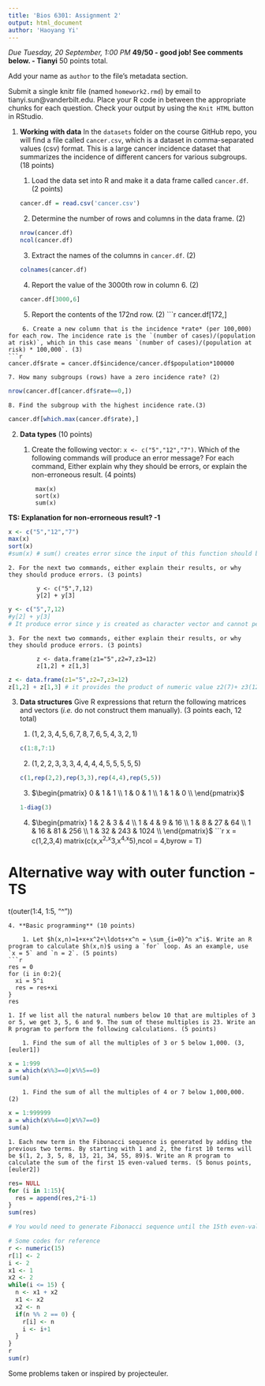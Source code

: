 ```yaml
---
title: 'Bios 6301: Assignment 2'
output: html_document
author: 'Haoyang Yi'
---
```


*Due Tuesday, 20 September, 1:00 PM*
**49/50 - good job! See comments below. - Tianyi**
50 points total.

Add your name as `author` to the file's metadata section.

Submit a single knitr file (named `homework2.rmd`) by email to tianyi.sun@vanderbilt.edu.
Place your R code in between the appropriate chunks for each question.
Check your output by using the `Knit HTML` button in RStudio.

1. **Working with data** In the `datasets` folder on the course GitHub repo, you will find a file called `cancer.csv`, which is a dataset in comma-separated values (csv) format. This is a large cancer incidence dataset that summarizes the incidence of different cancers for various subgroups. (18 points)

    1. Load the data set into R and make it a data frame called `cancer.df`. (2 points)
```r
cancer.df = read.csv('cancer.csv')
```
    2. Determine the number of rows and columns in the data frame. (2)
```r
nrow(cancer.df)
ncol(cancer.df)
```
    3. Extract the names of the columns in `cancer.df`. (2)
```r
colnames(cancer.df)
```
    4. Report the value of the 3000th row in column 6. (2)
```r
cancer.df[3000,6]
```
    5. Report the contents of the 172nd row. (2)
```r
cancer.df[172,]

```
    6. Create a new column that is the incidence *rate* (per 100,000) for each row. The incidence rate is the `(number of cases)/(population at risk)`, which in this case means `(number of cases)/(population at risk) * 100,000`. (3)
```r
cancer.df$rate = cancer.df$incidence/cancer.df$population*100000

```
    7. How many subgroups (rows) have a zero incidence rate? (2)
```r
nrow(cancer.df[cancer.df$rate==0,])
```
    8. Find the subgroup with the highest incidence rate.(3)
```r
cancer.df[which.max(cancer.df$rate),]

```
2. **Data types** (10 points)

    1. Create the following vector: `x <- c("5","12","7")`. Which of the following commands will produce an error message? For each command, Either explain why they should be errors, or explain the non-erroneous result. (4 points)

            max(x)
            sort(x)
            sum(x)
            
**TS: Explanation for non-errorneous result? -1 **
```r
x <- c("5","12","7")
max(x)
sort(x)
#sum(x) # sum() creates error since the input of this function should be numeric for calculation.
```
    2. For the next two commands, either explain their results, or why they should produce errors. (3 points)

            y <- c("5",7,12)
            y[2] + y[3]
```r
y <- c("5",7,12)
#y[2] + y[3]
# It produce error since y is created as character vector and cannot perform numeric calculation.
```
    3. For the next two commands, either explain their results, or why they should produce errors. (3 points)

            z <- data.frame(z1="5",z2=7,z3=12)
            z[1,2] + z[1,3]
```r
z <- data.frame(z1="5",z2=7,z3=12)
z[1,2] + z[1,3] # it provides the product of numeric value z2(7)+ z3(12)=19

```
3. **Data structures** Give R expressions that return the following matrices and vectors (*i.e.* do not construct them manually). (3 points each, 12 total)

    1. $(1,2,3,4,5,6,7,8,7,6,5,4,3,2,1)$
```r
c(1:8,7:1)
```
    2. $(1,2,2,3,3,3,4,4,4,4,5,5,5,5,5)$
```r
c(1,rep(2,2),rep(3,3),rep(4,4),rep(5,5))
```
    3. $\begin{pmatrix}
      0 & 1 & 1  \\
      1 & 0 & 1  \\
      1 & 1 & 0  \\
    \end{pmatrix}$
```r
1-diag(3)
```
    4. $\begin{pmatrix}
      1 & 2 & 3 & 4 \\
      1 & 4 & 9 & 16 \\
      1 & 8 & 27 & 64  \\
      1 & 16 & 81 & 256 \\
      1 & 32 & 243 & 1024  \\
    \end{pmatrix}$
```r
x = c(1,2,3,4)
matrix(c(x,x^2,x^3,x^4,x^5),ncol = 4,byrow = T)

# Alternative way with outer function - TS
t(outer(1:4, 1:5, "^"))
```
4. **Basic programming** (10 points)

    1. Let $h(x,n)=1+x+x^2+\ldots+x^n = \sum_{i=0}^n x^i$. Write an R program to calculate $h(x,n)$ using a `for` loop. As an example, use `x = 5` and `n = 2`. (5 points)
```r
res = 0
for (i in 0:2){
  xi = 5^i
  res = res+xi
}
res
```
    1. If we list all the natural numbers below 10 that are multiples of 3 or 5, we get 3, 5, 6 and 9. The sum of these multiples is 23. Write an R program to perform the following calculations. (5 points)

        1. Find the sum of all the multiples of 3 or 5 below 1,000. (3, [euler1])
```r
x = 1:999
a = which(x%%3==0|x%%5==0)
sum(a)
```
        1. Find the sum of all the multiples of 4 or 7 below 1,000,000. (2)
```r

x = 1:999999
a = which(x%%4==0|x%%7==0)
sum(a)

```
    1. Each new term in the Fibonacci sequence is generated by adding the previous two terms. By starting with 1 and 2, the first 10 terms will be $(1, 2, 3, 5, 8, 13, 21, 34, 55, 89)$. Write an R program to calculate the sum of the first 15 even-valued terms. (5 bonus points, [euler2])
```r
res= NULL
for (i in 1:15){
  res = append(res,2*i-1)
}
sum(res)

# You would need to generate Fibonacci sequence until the 15th even-valued appears and then sum those first 15 even-valued terms.

# Some codes for reference
r <- numeric(15)
r[1] <- 2
i <- 2
x1 <- 1
x2 <- 2
while(i <= 15) {
  n <- x1 + x2
  x1 <- x2
  x2 <- n
  if(n %% 2 == 0) {
    r[i] <- n
    i <- i+1
  }
}
r
sum(r)
```
Some problems taken or inspired by projecteuler.

[euler1]: https://projecteuler.net/problem=1
[euler2]: https://projecteuler.net/problem=2